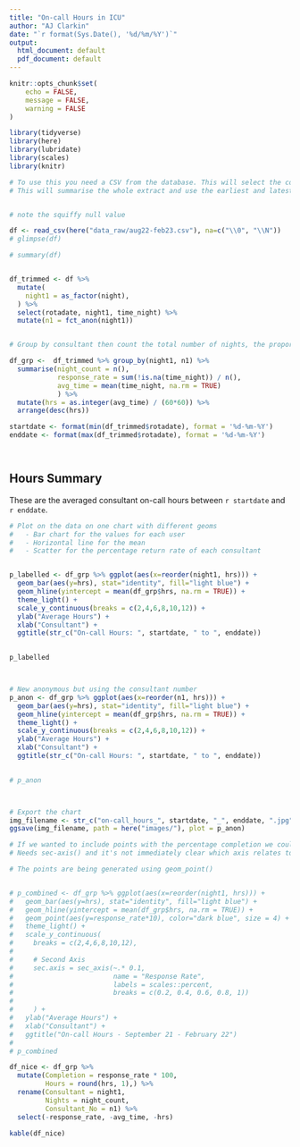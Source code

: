 ```yaml
---
title: "On-call Hours in ICU"
author: "AJ Clarkin"
date: "`r format(Sys.Date(), '%d/%m/%Y')`"
output:
  html_document: default
  pdf_document: default
---
```


```r
knitr::opts_chunk$set(
	echo = FALSE,
	message = FALSE,
	warning = FALSE
)
```



```r

library(tidyverse)
library(here)
library(lubridate)
library(scales)
library(knitr)

```


```r

# To use this you need a CSV from the database. This will select the columns required.
# This will summarise the whole extract and use the earliest and latest dates as headers.


# note the squiffy null value

df <- read_csv(here("data_raw/aug22-feb23.csv"), na=c("\\0", "\\N"))
# glimpse(df)

```



```r
# summary(df)


df_trimmed <- df %>% 
  mutate(
    night1 = as_factor(night),
  ) %>% 
  select(rotadate, night1, time_night) %>% 
  mutate(n1 = fct_anon(night1))


# Group by consultant then count the total number of nights, the proportion filled in, and the average time of those completed

df_grp <-  df_trimmed %>% group_by(night1, n1) %>% 
  summarise(night_count = n(),
            response_rate = sum(!is.na(time_night)) / n(),
            avg_time = mean(time_night, na.rm = TRUE)
            ) %>% 
  mutate(hrs = as.integer(avg_time) / (60*60)) %>% 
  arrange(desc(hrs))


```




```r

startdate <- format(min(df_trimmed$rotadate), format = '%d-%m-%Y')
enddate <- format(max(df_trimmed$rotadate), format = '%d-%m-%Y')




```


## Hours Summary

These are the averaged consultant on-call hours between `r startdate` and `r enddate`.




```r

# Plot on the data on one chart with different geoms
#   - Bar chart for the values for each user
#   - Horizontal line for the mean
#   - Scatter for the percentage return rate of each consultant


p_labelled <- df_grp %>% ggplot(aes(x=reorder(night1, hrs))) +
  geom_bar(aes(y=hrs), stat="identity", fill="light blue") +
  geom_hline(yintercept = mean(df_grp$hrs, na.rm = TRUE)) +
  theme_light() +
  scale_y_continuous(breaks = c(2,4,6,8,10,12)) +
  ylab("Average Hours") +
  xlab("Consultant") +
  ggtitle(str_c("On-call Hours: ", startdate, " to ", enddate))
  

p_labelled



# New anonymous but using the consultant number
p_anon <- df_grp %>% ggplot(aes(x=reorder(n1, hrs))) +
  geom_bar(aes(y=hrs), stat="identity", fill="light blue") +
  geom_hline(yintercept = mean(df_grp$hrs, na.rm = TRUE)) +
  theme_light() +
  scale_y_continuous(breaks = c(2,4,6,8,10,12)) +
  ylab("Average Hours") +
  xlab("Consultant") +
  ggtitle(str_c("On-call Hours: ", startdate, " to ", enddate))
  

# p_anon



# Export the chart
img_filename <- str_c("on-call_hours_", startdate, "_", enddate, ".jpg")
ggsave(img_filename, path = here("images/"), plot = p_anon)

```

```r

# If we wanted to include points with the percentage completion we could do the following
# Needs sec-axis() and it's not immediately clear which axis relates to which chart

# The points are being generated using geom_point()


# p_combined <- df_grp %>% ggplot(aes(x=reorder(night1, hrs))) +
#   geom_bar(aes(y=hrs), stat="identity", fill="light blue") +
#   geom_hline(yintercept = mean(df_grp$hrs, na.rm = TRUE)) +
#   geom_point(aes(y=response_rate*10), color="dark blue", size = 4) +
#   theme_light() +
#   scale_y_continuous(
#     breaks = c(2,4,6,8,10,12),
#     
#     # Second Axis
#     sec.axis = sec_axis(~.* 0.1,
#                         name = "Response Rate",
#                         labels = scales::percent,
#                         breaks = c(0.2, 0.4, 0.6, 0.8, 1))
#     
#     ) +
#   ylab("Average Hours") +
#   xlab("Consultant") +
#   ggtitle("On-call Hours - September 21 - February 22")
#   
# p_combined

```




```r

df_nice <- df_grp %>%
  mutate(Completion = response_rate * 100,
         Hours = round(hrs, 1),) %>%
  rename(Consultant = night1,
         Nights = night_count,
         Consultant_No = n1) %>%
  select(-response_rate, -avg_time, -hrs)

kable(df_nice)

```


